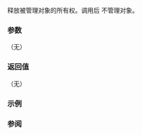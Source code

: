 {{cpp/memory/weak_ptr/title|reset}}
{{cpp/memory/weak_ptr/navbar}}
{{ddcl|since=c++11|
void reset() noexcept;
}}

释放被管理对象的所有权。调用后 {{c|*this}} 不管理对象。

===参数===
（无）

===返回值===
（无）

===示例===
{{example|code=
#include &lt;iostream&gt;
#include &lt;memory&gt;

int main()
{
    auto shared = std::make_shared&lt;int&gt;(), shared2 = shared, shared3 = shared2;

    auto weak = std::weak_ptr&lt;int&gt;{shared};

    std::cout &lt;&lt; std::boolalpha 
              &lt;&lt; "shared.use_count(): " &lt;&lt; shared.use_count() &lt;&lt; '\n'
              &lt;&lt; "weak.use_count(): " &lt;&lt; weak.use_count() &lt;&lt; '\n'
              &lt;&lt; "weak.expired(): " &lt;&lt; weak.expired() &lt;&lt; '\n';

    weak.reset();

    std::cout &lt;&lt; "weak.reset();\n"
              &lt;&lt; "shared.use_count(): " &lt;&lt; shared.use_count() &lt;&lt; '\n'
              &lt;&lt; "weak.use_count(): " &lt;&lt; weak.use_count() &lt;&lt; '\n'
              &lt;&lt; "weak.expired(): " &lt;&lt; weak.expired() &lt;&lt; '\n';
}
|output=
shared.use_count(): 3
weak.use_count(): 3
weak.expired(): false
weak.reset();
shared.use_count(): 3
weak.use_count(): 0
weak.expired(): true
}}

===参阅===
{{dsc begin}}
{{dsc inc|cpp/memory/weak_ptr/dsc expired}}
{{dsc end}}

{{langlinks|de|en|es|fr|it|ja|pt|ru}}